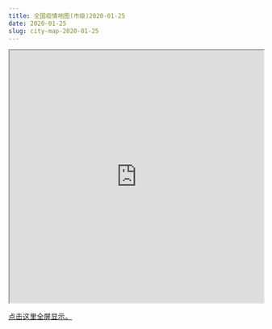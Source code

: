```yaml
---
title: 全国疫情地图(市级)2020-01-25
date: 2020-01-25
slug: city-map-2020-01-25
---
```


<iframe seamless src="https://pzhaonet.github.io/ncov/leaflet/leafmap-city-2020-01-25.html" width="100%" height="500"></iframe>

[点击这里全屏显示。](https://pzhaonet.github.io/ncov/leaflet/leafmap-city-2020-01-25.html)
